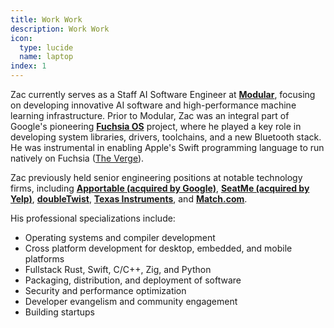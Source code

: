 ```yaml
---
title: Work Work
description: Work Work
icon:
  type: lucide
  name: laptop
index: 1
---
```


Zac currently serves as a Staff AI Software Engineer at [**Modular**](https://www.modular.com/), focusing on 
developing innovative AI software and high-performance machine learning infrastructure. Prior to Modular, 
Zac was an integral part of Google's pioneering [**Fuchsia OS**](https://fuchsia.dev/) project, where he played a key role 
in developing system libraries, drivers, toolchains, and a new Bluetooth stack. He was instrumental in enabling Apple's
Swift programming language to run natively on Fuchsia ([The Verge](https://www.theverge.com/2017/11/20/16679342/google-fuchsia-os-swift-language-support)).

Zac previously held senior engineering positions at notable technology
firms, including [**Apportable (acquired by Google)**](https://venturebeat.com/2016/08/18/google-secretly-acqui-hired-mobile-app-development-startup-apportable/),
[**SeatMe (acquired by Yelp)**](https://www.linkedin.com/in/zbowling), [**doubleTwist**](https://www.doubletwist.com/),
[**Texas Instruments**](https://www.linkedin.com/in/zbowling), and [**Match.com**](https://www.linkedin.com/in/zbowling).

His professional specializations include:

- Operating systems and compiler development
- Cross platform development for desktop, embedded, and mobile platforms
- Fullstack Rust, Swift, C/C++, Zig, and Python
- Packaging, distribution, and deployment of software
- Security and performance optimization
- Developer evangelism and community engagement
- Building startups
